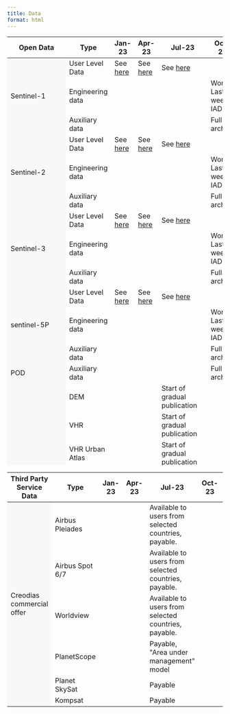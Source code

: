 ```yaml
---
title: Data
format: html
---
```


```{=html}

<table class="table-roadmap" style="height:1000px;">
    <thead>
        <tr>
            <th>Open Data</th>
            <th>Type</th>
            <th>Jan-23</th>
            <th>Apr-23</th>
            <th>Jul-23</th>
            <th>Oct-23</th>
            <th>Nov-23</th>
        </tr>
    </thead>
    <tbody>
        <tr id="sentinel1" class="header">
            <td rowspan="3" bgcolor="#f7f8fa">Sentinel-1</td>
            <td>User Level Data</td>
            <td>See <a href="/Data/Sentinel1.html">here</td>
            <td>See <a href="/Data/Sentinel1.html">here</td>
            <td>See <a href="/Data/Sentinel1.html">here</td>
            <td></td>
            <td></td>
        </tr>
        <tr class="sentinel1">
            
            <td>Engineering data</td>
            <td></td>
            <td></td>
            <td></td>
            <td>World: Last 2: weeks IAD</td>
            <td></td>
        </tr>
        <tr class="sentinel1">
            <td>Auxiliary data</td>
            <td></td>
            <td></td>
            <td></td>
            <td>Full archive</td>
            <td></td>

        </tr>
        <tr id="sentinel2" class="header">
            <td rowspan="3" bgcolor="#f7f8fa">Sentinel-2</td>
            <td>User Level Data</td>
            <td>See <a href="/Data/Sentinel2.html">here</td>
            <td>See <a href="/Data/Sentinel2.html">here</td>
            <td>See <a href="/Data/Sentinel2.html">here</td>
            <td></td>
            <td></td>
        </tr>
        <tr class="sentinel1">
            
            <td>Engineering data</td>
            <td></td>
            <td></td>
            <td></td>
            <td>World: Last 2: weeks IAD</td>
            <td></td>
        </tr>
        <tr class="sentinel1">
            <td>Auxiliary data</td>
            <td></td>
            <td></td>
            <td></td>
            <td>Full archive</td>
            <td></td>
        </tr>
        <tr id="sentinel3" class="header">
            <td rowspan="3" bgcolor="#f7f8fa">Sentinel-3</td>
            <td>User Level Data</td>
            <td>See <a href="/Data/Sentinel3.html">here</td>
            <td>See <a href="/Data/Sentinel3.html">here</td>
            <td>See <a href="/Data/Sentinel3.html">here</td>
            <td></td>
            <td></td>
        </tr>
        <tr class="sentinel1">
            
            <td>Engineering data</td>
            <td></td>
            <td></td>
            <td></td>
            <td>World: Last 2: weeks IAD</td>
            <td></td>
        </tr>
        <tr class="sentinel1">
            <td>Auxiliary data</td>
            <td></td>
            <td></td>
            <td></td>
            <td>Full archive</td>
            <td></td>
        </tr>
        <tr id="sentinel5" class="header">
            <td rowspan="3" bgcolor="#f7f8fa">sentinel-5P</td>
            <td>User Level Data</td>
            <td>See <a href="/Data/Sentinel5P.html">here</td>
            <td>See <a href="/Data/Sentinel5P.html">here</td>
            <td>See <a href="/Data/Sentinel5P.html">here</td>
            <td></td>
            <td></td>
        </tr>
        <tr class="sentinel1">
            
            <td>Engineering data</td>
            <td></td>
            <td></td>
            <td></td>
            <td>World: Last 2: weeks IAD</td>
            <td></td>
        </tr>
        <tr class="sentinel1">
            <td>Auxiliary data</td>
            <td></td>
            <td></td>
            <td></td>
            <td>Full archive</td>
            <td></td>
        </tr> 
        <tr id="seg1" class="header">
            <td rowspan="1" bgcolor="#f7f8fa">POD</td>
            <td>Auxiliary data</td>
            <td></td>
            <td></td>
            <td></td>
            <td>Full archive</td>
            <td></td>
        </tr>
    <tr id="scm" class="header">
        <td rowspan="8" bgcolor="#f7f8fa">Copernicus contributing mission</td>
        <tr class="scm">
            <td>DEM</td>
            <td></td>
            <td></td>
            <td>Start of gradual publication</td>
            <td></td>
            <td>Full CCM coverage</td>
            </tr>
        <tr class="scm">
            <td>VHR</td>
            <td></td>
            <td></td>
            <td>Start of gradual publication</td>
            <td></td>
            <td>Full CCM coverage</td>
            </tr>
        <tr class="scm">
            <td>VHR Urban Atlas</td>
            <td></td>
            <td></td>
            <td>Start of gradual publication</td>
            <td></td>
            <td>Full CCM coverage</td>
            </tr>
        <tr class="scm">
            <td>Optical HR</td>
            <td></td>
            <td></td>
            <td>Start of gradual publication</td>
            <td></td>
            <td>Full CCM coverage</td>
            </tr>
        <tr class="scm">
            <td>Optical HR2</td>
            <td></td>
            <td></td>
            <td>Start of gradual publication</td>
            <td></td>
            <td>Full CCM coverage</td>
            </tr>
        <tr class="scm">
            <td>Optical MR</td>
            <td></td>
            <td></td>
            <td>Start of gradual publication</td>
            <td></td>
            <td>Full CCM coverage</td>
            </tr>
        <tr class="scm">
            <td>SAR</td>
            <td></td>
            <td></td>
            <td>Start of gradual publication</td>
            <td></td>
            <td>Full CCM coverage</td>
            </tr>  
        <tr id="cod" class="header">
            <td rowspan="9" bgcolor="#f7f8fa">Complementary open data</td>
            <td>SMOS</td>
            <td></td>
            <td></td>
            <td>MIRAS</td>
            <td></td>
            <td></td>
        </tr>
        <tr class="cod">
            <td>Envisat</td>
            <td></td>
            <td></td>
            <td>MERIS, ASAR</td>
            <td></td>
            <td></td>
        </tr>
        <tr class="cod">
            <td>CAMS</td>
            <td></td>
            <td></td>
            <td>Copernicus Atmosphere Monitoring Service</td>
            <td></td>
            <td></td>
        </tr>
        <tr class="cod">
            <td>CEMS</td>
            <td></td>
            <td></td>
            <td>Copernicus Emergency Management Service</td>
            <td></td>
            <td></td>
        </tr>
        <tr class="cod">
            <td>CLMS</td>
            <td></td>
            <td></td>
            <td>Copernicus Land Monitoring Service</td>
            <td></td>
            <td></td>
        </tr>
        <tr class="cod">
            <td>CMEMS</td>
            <td></td>
            <td></td>
            <td>Copernicus Marine Service</td>
            <td></td>
            <td></td>
        </tr>
        <tr class="cod">
            <td>S2GLC</td>
            <td></td>
            <td></td>
            <td>High resolution Land Cover Map of Europe</td>
            <td></td>
            <td></td>
        </tr>
        <tr class="cod">
            <td>ESA WorldCover</td>
            <td></td>
            <td></td>
            <td>High resolution Land Cover Map of the world for 2020 and 2021, in COG</td>
            <td></td>
            <td></td>
        </tr>

</tbody>
</table>

<table class="table-roadmap table-fixed-header" style="height:1000px;">
    <thead>
    <tr>
        <th>Third Party Service Data</th>
        <th>Type</th>
        <th>Jan-23</th>
        <th>Apr-23</th>
        <th>Jul-23</th>
        <th>Oct-23</th>
        <th>Nov-23</th>
    </tr>
</thead>
    <tbody>
        <tr id="cd" class="header">
            <td rowspan="6" bgcolor="#f7f8fa">Creodias commercial offer</td>
            <td>Airbus Pleiades</td>
            <td></td>
            <td></td>
            <td>Available to users from selected countries, payable. </td>
            <td></td>
            <td></td>
        </tr>
    <tr class="cd">
            <td>Airbus Spot 6/7</td>
            <td></td>
            <td></td>
            <td>Available to users from selected countries, payable.</td>
            <td></td>
            <td></td>
        </tr>
    <tr class="cd">
            <td>Worldview</td>
            <td></td>
            <td></td>
            <td>Available to users from selected countries, payable.</td>
            <td></td>
            <td></td>
        </tr>
    <tr class="cd">
            <td>PlanetScope</td>
            <td></td>
            <td></td>
            <td>Payable, "Area under management" model</td>
            <td></td>
            <td></td>
        </tr>
    <tr class="cd">
            <td>Planet SkySat</td>
            <td></td>
            <td></td>
            <td>Payable</td>
            <td></td>
            <td></td>
        </tr>
    <tr class="cd">
            <td>Kompsat&nbsp;</td>
            <td></td>
            <td></td>
            <td>Payable</td>
            <td></td>
            <td></td>
        </tr>
    </tbody>
</table>



```
